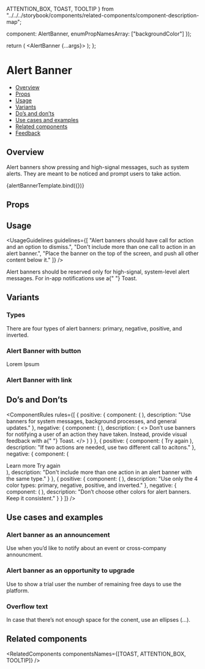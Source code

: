   ATTENTION_BOX,
  TOAST,
  TOOLTIP
} from "../../../storybook/components/related-components/component-description-map";

  component: AlertBanner,
  enumPropNamesArray: ["backgroundColor"]
});

<Meta
  title="Feedback/AlertBanner"
  component={AlertBanner}
  argTypes={metaSettings.argTypes}
  decorators={metaSettings.decorators}
/>

<!--- Component template -->

  return (
    <AlertBanner {...args}>
      <AlertBannerText text={args.bannerText} />
      <AlertBannerLink text={args.linkText} href="https://monday.com" />
    </AlertBanner>
  );
};

<!--- Component documentation -->

# Alert Banner

- [Overview](#overview)
- [Props](#props)
- [Usage](#usage)
- [Variants](#variants)
- [Do’s and don’ts](#dos-and-donts)
- [Use cases and examples](#use-cases-and-examples)
- [Related components](#related-components)
- [Feedback](#feedback)

## Overview

Alert banners show pressing and high-signal messages, such as system alerts. They are meant to be noticed and prompt users to take action.

<Canvas>
  <Story
    name="Overview"
    args={{
      bannerText: "Alert banner message",
      linkText: "this is a CTA",
      className: "monday-storybook-alert-banner_big-container"
    }}
  >
    {alertBannerTemplate.bind({})}
  </Story>
</Canvas>

## Props

<ArgsTable story="Overview" />

## Usage

<UsageGuidelines
  guidelines={[
    "Alert banners should have call for action and an option to dismiss.",
    "Don't include more than one call to action in an alert banner.",
    "Place the banner on the top of the screen, and push all other content below it."
  ]}
/>

<Tip>
  Alert banners should be reserved only for high-signal, system-level alert messages. For in-app notifications use a{" "}
  <Link href="/?path=/docs/feedback-toast--overview" size={Link.sizes.SMALL} withoutSpacing>
    Toast.
  </Link>
</Tip>

## Variants

### Types

There are four types of alert banners: primary, negative, positive, and inverted.

<Canvas>
  <Story name="Types">
    <div className="monday-storybook-alert-banner_column-wrapper monday-storybook-alert-banner_big-container">
      <AlertBanner>
        <AlertBannerText text="Alert banner message" />
        <AlertBannerLink text="this is a CTA" href="https://monday.com" />
      </AlertBanner>
      <AlertBanner backgroundColor={AlertBanner.backgroundColors.NEGATIVE}>
        <AlertBannerText text="Alert banner message" />
        <AlertBannerLink text="this is a CTA" href="https://monday.com" />
      </AlertBanner>
      <AlertBanner backgroundColor={AlertBanner.backgroundColors.POSITIVE}>
        <AlertBannerText text="Alert banner message" />
        <AlertBannerLink text="this is a CTA" href="https://monday.com" />
      </AlertBanner>
      <AlertBanner backgroundColor={AlertBanner.backgroundColors.DARK}>
        <AlertBannerText text="Alert banner message" />
        <AlertBannerLink text="this is a CTA" href="https://monday.com" />
      </AlertBanner>
    </div>
  </Story>
</Canvas>

### Alert Banner with button

<Canvas>
  <Story name="Alert Banner with button">
    <AlertBanner className="monday-storybook-alert-banner_big-container">
      <AlertBannerText text="Lorem ipsum dolor sit amet" />
      <AlertBannerButton>Lorem Ipsum</AlertBannerButton>
    </AlertBanner>
  </Story>
</Canvas>

### Alert Banner with link

<Canvas>
  <Story name="Alert Banner with link">
    <AlertBanner className="monday-storybook-alert-banner_big-container">
      <AlertBannerText text="Alert banner message" />
      <AlertBannerLink text="this is a CTA" href="https://monday.com" />
    </AlertBanner>
  </Story>
</Canvas>

## Do’s and Don’ts

<ComponentRules
  rules={[
    {
      positive: {
        component: (
          <AlertBanner className="monday-storybook-alert-banner_medium-container">
            <AlertBannerText text="Join us at Elevate!" />
            <AlertBannerLink text="RSVP now" href="https://monday.com" />
          </AlertBanner>
        ),
        description: "Use banners for system messages, background processes, and general updates."
      },
      negative: {
        component: (
          <AlertBanner className="monday-storybook-alert-banner_medium-container">
            <AlertBannerText text="We successfully archived 1 item" />
          </AlertBanner>
        ),
        description: (
          <>
            Don’t use banners for notifying a user of an action they have taken. Instead, provide visual feedback with a{" "}
            <Link href="/?path=/docs/feedback-toast--overview" withoutSpacing>
              Toast.
            </Link>
          </>
        )
      }
    },
    {
      positive: {
        component: (
          <AlertBanner
            className="monday-storybook-alert-banner_medium-container"
            backgroundColor={AlertBanner.backgroundColors.NEGATIVE}
          >
            <AlertBannerText text="No connection" />
            <AlertBannerLink text="Learn more" href="https://monday.com" />
            <AlertBannerButton>Try again</AlertBannerButton>
          </AlertBanner>
        ),
        description: "If two actions are needed, use two different call to acitons."
      },
      negative: {
        component: (
          <div className="monday-storybook-alert-banner_column-wrapper">
            <AlertBanner
              backgroundColor={AlertBanner.backgroundColors.NEGATIVE}
              className="monday-storybook-alert-banner_medium-container"
            >
              <AlertBannerText text="No connection" />
              <AlertBannerLink text="Learn more" href="https://monday.com" />
              <AlertBannerLink text="Try again" href="https://monday.com" />
            </AlertBanner>
            <AlertBanner
              backgroundColor={AlertBanner.backgroundColors.NEGATIVE}
              className="monday-storybook-alert-banner_medium-container"
            >
              <AlertBannerText text="No connection" />
              <AlertBannerButton>Learn more</AlertBannerButton>
              <AlertBannerButton>Try again</AlertBannerButton>
            </AlertBanner>
          </div>
        ),
        description: "Don't include more than one action in an alert banner with the same type."
      }
    },
    {
      positive: {
        component: (
          <AlertBanner
            backgroundColor={AlertBanner.backgroundColors.DARK}
            className="monday-storybook-alert-banner_medium-container"
          >
            <AlertBannerText text="Join us at Elevate!" />
            <AlertBannerLink text="RSVP now" href="https://monday.com" />
          </AlertBanner>
        ),
        description: "Use only the 4 color types: primary, negative, positive, and inverted."
      },
      negative: {
        component: (
          <AlertBanner className="monday-storybook-alert-banner_medium-container monday-storybook-alert-banner_pink">
            <AlertBannerText text="Join us at Elevate!" />
            <AlertBannerLink text="RSVP now" href="https://monday.com" />
          </AlertBanner>
        ),
        description: "Don’t choose other colors for alert banners. Keep it consistent."
      }
    }
  ]}
/>

## Use cases and examples

### Alert banner as an announcement

Use when you’d like to notify about an event or cross-company announcment.

<Canvas>
  <Story name="Alert banner as an announcement">
    <AlertBanner
      backgroundColor={AlertBanner.backgroundColors.DARK}
      className="monday-storybook-alert-banner_big-container"
    >
      <AlertBannerText text="Join us at Elevate 2022" />
      <AlertBannerLink text="RSVP now" href="https://monday.com" />
    </AlertBanner>
  </Story>
</Canvas>

### Alert banner as an opportunity to upgrade

Use to show a trial user the number of remaining free days to use the platform.

<Canvas>
  <Story name="Alert banner as an opportunity to upgrade">
    <AlertBanner className="monday-storybook-alert-banner_big-container">
      <AlertBannerText text="7 days left on your monday CRM trial" />
      <AlertBannerLink text="Upgrade now" href="https://monday.com" />
    </AlertBanner>
  </Story>
</Canvas>

### Overflow text

In case that there’s not enough space for the conent, use an ellipses (...).

<Canvas>
  <Story name="Overflow text">
    <AlertBanner className="monday-storybook-alert-banner_small-container">
      <AlertBannerText text="This is a really long alert..." />
      <AlertBannerLink text="Call to action" href="https://monday.com" />
    </AlertBanner>
  </Story>
</Canvas>

## Related components

<RelatedComponents componentsNames={[TOAST, ATTENTION_BOX, TOOLTIP]} />
